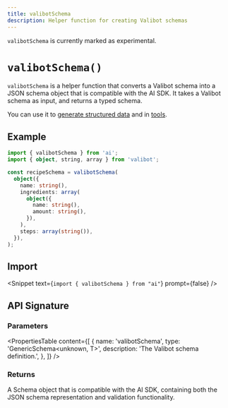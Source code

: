 ```yaml
---
title: valibotSchema
description: Helper function for creating Valibot schemas
---
```


<Note>`valibotSchema` is currently marked as experimental.</Note>

# `valibotSchema()`

`valibotSchema` is a helper function that converts a Valibot schema into a JSON schema object that is compatible with the AI SDK.
It takes a Valibot schema as input, and returns a typed schema.

You can use it to [generate structured data](/docs/ai-sdk-core/generating-structured-data) and in [tools](/docs/ai-sdk-core/tools-and-tool-calling).

## Example

```ts
import { valibotSchema } from 'ai';
import { object, string, array } from 'valibot';

const recipeSchema = valibotSchema(
  object({
    name: string(),
    ingredients: array(
      object({
        name: string(),
        amount: string(),
      }),
    ),
    steps: array(string()),
  }),
);
```

## Import

<Snippet text={`import { valibotSchema } from "ai"`} prompt={false} />

## API Signature

### Parameters

<PropertiesTable
  content={[
    {
      name: 'valibotSchema',
      type: 'GenericSchema<unknown, T>',
      description: 'The Valibot schema definition.',
    },
  ]}
/>

### Returns

A Schema object that is compatible with the AI SDK, containing both the JSON schema representation and validation functionality.
